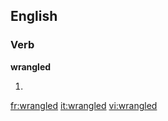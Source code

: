
==English==

===Verb===
'''wrangled'''

# {{past of|[[wrangle]]}}

[[fr:wrangled]]
[[it:wrangled]]
[[vi:wrangled]]